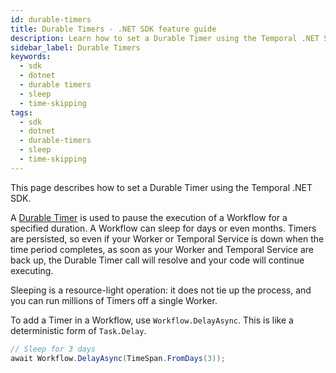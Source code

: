 ```yaml
---
id: durable-timers
title: Durable Timers - .NET SDK feature guide
description: Learn how to set a Durable Timer using the Temporal .NET SDK. Pause Workflow execution for days or months. Timers are persisted and highly resource-efficient using Workflow.DelayAsync.
sidebar_label: Durable Timers
keywords:
  - sdk
  - dotnet
  - durable timers
  - sleep
  - time-skipping
tags:
  - sdk
  - dotnet
  - durable-timers
  - sleep
  - time-skipping
---
```


This page describes how to set a Durable Timer using the Temporal .NET SDK.

A [Durable Timer](/workflows#timer) is used to pause the execution of a Workflow for a specified duration.
A Workflow can sleep for days or even months.
Timers are persisted, so even if your Worker or Temporal Service is down when the time period completes, as soon as your Worker and Temporal Service are back up, the Durable Timer call will resolve and your code will continue executing.

Sleeping is a resource-light operation: it does not tie up the process, and you can run millions of Timers off a single Worker.

To add a Timer in a Workflow, use `Workflow.DelayAsync`. This is like a deterministic form of `Task.Delay`.

```csharp
// Sleep for 3 days
await Workflow.DelayAsync(TimeSpan.FromDays(3));
```

<!--  ## Skip time in tests {#testing-skip-time}

**How to skip time while testing Workflows using the .NET SDK**

TODO(cretz): This should not be under a durable timers section -->

